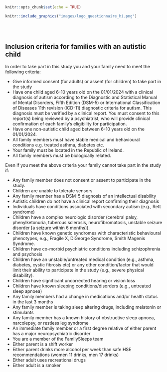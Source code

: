 ```r
knitr::opts_chunk$set(echo = TRUE)
```


```r
knitr::include_graphics("images/logo_questionnaire_hi.png")
```

<br><br> <!-- Add two line breaks -->


##  Inclusion criteria for families with an autistic child
 
In order to take part in this study you and your family need to meet the following criteria:

*  Give informed consent (for adults) or assent (for children) to take part in the study
*  Have one child aged 6-10 years old on the 01/01/2024 with a clinical diagnosis of autism according to the Diagnostic and Statistical Manual of Mental Disorders, Fifth Edition (DSM-5) or International Classification of Diseases 11th revision (ICD-11) diagnostic criteria for autism. This diagnosis must be verified by a clinical report. You must consent to this report(s) being reviewed by a psychiatrist, who will provide clinical confirmation of each family’s eligibility for participation.
*  Have one non-autistic child aged between 6-10 years old on the 01/01/2024.
*  All family members must have stable medical and behavioural conditions e.g. treated asthma, diabetes etc.
*  Your family must be located in the Republic of Ireland.
*  All family members must be biologically related.

Even if you meet the above criteria your family cannot take part in the study if:

*  Any family member does not consent or assent to participate in the study.
*  Children are unable to tolerate sensors
*  Any family member has a DSM-5 diagnosis of an intellectual disability
*  Autistic children do not have a clinical report confirming their diagnosis
*  Individuals have conditions associated with secondary autism (e.g., Rett syndrome)
*  Children have a complex neurologic disorder (cerebral palsy, phenylketonuria, tuberous sclerosis, neurofibromatosis, unstable seizure disorder [a seizure within 6 months]).
*  Children have known genetic syndromes with characteristic behavioural phenotypes, e.g., Fragile X, DiGeorge Syndrome, Smith Magenis Syndrome.
*  Children have co-morbid psychiatric conditions including schizophrenia and psychosis
*  Children have an unstable/untreated medical condition (e.g., asthma, diabetes, cystic fibrosis etc) or any other condition/factor that would limit their ability to participate in the study (e.g., severe physical disability). 
*  Children have significant uncorrected hearing or vision loss
*  Children have known sleeping conditions/disorders (e.g., untreated sleep apnoea)
*  Any family members had a change in medications and/or health status in the last 3 months
*  Any family member is taking sleep altering drugs, including melatonin or stimulants
*  Any family member has a known history of obstructive sleep apnoea, narcolepsy, or restless leg syndrome
*  An immediate family member or a first degree relative of either parent has a major neuropsychiatric disorder
*  You are a member of the FamilySleeps team
*  Either parent is a shift worker
*  Either parent drinks more alcohol per week than safe HSE recommendations (women 11 drinks, men 17 drinks)
*  Either adult uses recreational drugs
*  Either adult is a smoker 
